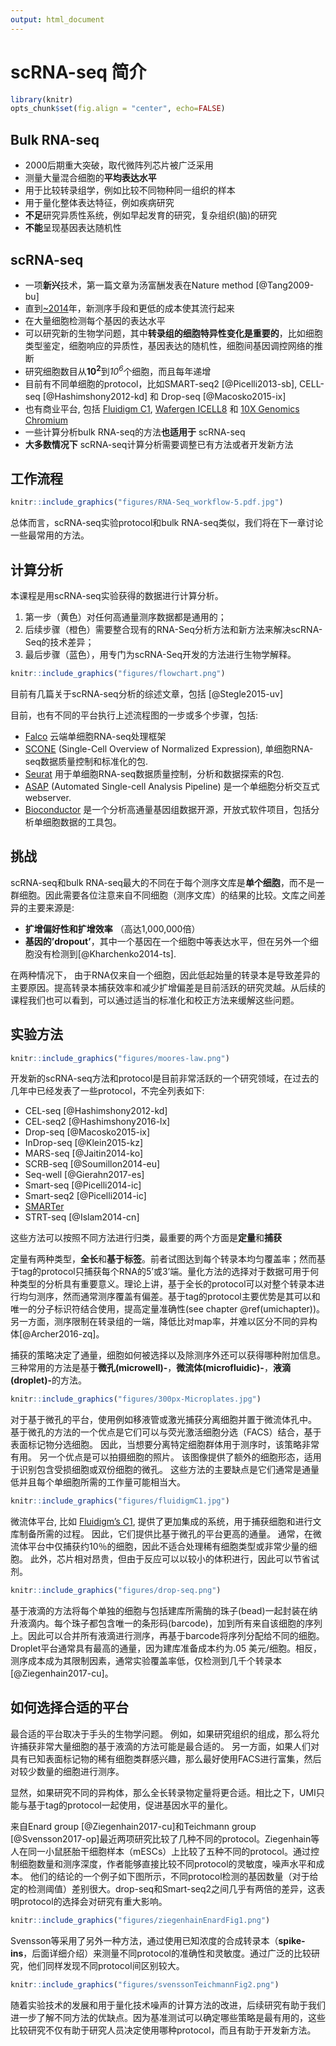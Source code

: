 ```yaml
---
output: html_document
---
```


# scRNA-seq 简介

```r
library(knitr)
opts_chunk$set(fig.align = "center", echo=FALSE)
```

## Bulk RNA-seq

* 2000后期重大突破，取代微阵列芯片被广泛采用
* 测量大量混合细胞的**平均表达水平**
* 用于比较转录组学，例如比较不同物种同一组织的样本
* 用于量化整体表达特征，例如疾病研究
* **不足**研究异质性系统，例如早起发育的研究，复杂组织(脑)的研究
* **不能**呈现基因表达随机性
    
## scRNA-seq

* 一项**新兴**技术，第一篇文章为汤富酬发表在Nature method [@Tang2009-bu]
* 直到[~2014](https://www.ohio.edu/bioinformatics/upload/Single-Cell-RNA-seq-Method-of-the-Year-2013.pdf)年，新测序手段和更低的成本使其流行起来
* 在大量细胞检测每个基因的表达水平
* 可以研究新的生物学问题，其中**转录组的细胞特异性变化是重要的**，比如细胞类型鉴定，细胞响应的异质性，基因表达的随机性，细胞间基因调控网络的推断
* 研究细胞数目从**$10^2$**到*$10^6$*个细胞，而且每年递增
* 目前有不同单细胞的protocol，比如SMART-seq2 [@Picelli2013-sb], CELL-seq [@Hashimshony2012-kd] 和 Drop-seq [@Macosko2015-ix]
* 也有商业平台, 包括 [Fluidigm C1](https://www.fluidigm.com/products/c1-system), [Wafergen ICELL8](https://www.wafergen.com/products/icell8-single-cell-system) 和 [10X Genomics Chromium](https://www.10xgenomics.com/single-cell/)
* 一些计算分析bulk RNA-seq的方法**也适用于** scRNA-seq
* **大多数情况下** scRNA-seq计算分析需要调整已有方法或者开发新方法

## 工作流程

```r
knitr::include_graphics("figures/RNA-Seq_workflow-5.pdf.jpg")
```

总体而言，scRNA-seq实验protocol和bulk RNA-seq类似，我们将在下一章讨论一些最常用的方法。

## 计算分析

本课程是用scRNA-seq实验获得的数据进行计算分析。

1. 第一步（黄色）对任何高通量测序数据都是通用的；
2. 后续步骤（橙色）需要整合现有的RNA-Seq分析方法和新方法来解决scRNA-Seq的技术差异；
3. 最后步骤（蓝色），用专门为scRNA-Seq开发的方法进行生物学解释。


```r
knitr::include_graphics("figures/flowchart.png")
```

目前有几篇关于scRNA-seq分析的综述文章，包括 [@Stegle2015-uv]

目前，也有不同的平台执行上述流程图的一步或多个步骤，包括:

* [Falco](https://github.com/VCCRI/Falco/) 云端单细胞RNA-seq处理框架
* [SCONE](https://github.com/YosefLab/scone) (Single-Cell Overview of Normalized Expression), 单细胞RNA-seq数据质量控制和标准化的包.
* [Seurat](http://satijalab.org/seurat/) 用于单细胞RNA-seq数据质量控制，分析和数据探索的R包.
* [ASAP](https://asap.epfl.ch/) (Automated Single-cell Analysis Pipeline) 是一个单细胞分析交互式webserver.
* [Bioconductor](https://master.bioconductor.org/packages/release/workflows/html/simpleSingleCell.html) 是一个分析高通量基因组数据开源，开放式软件项目，包括分析单细胞数据的工具包。


## 挑战

scRNA-seq和bulk RNA-seq最大的不同在于每个测序文库是**单个细胞**，而不是一群细胞。因此需要各位注意来自不同细胞（测序文库）的结果的比较。文库之间差异的主要来源是:

* **扩增偏好性和扩增效率** （高达1,000,000倍）
* **基因的'dropout'**，其中一个基因在一个细胞中等表达水平，但在另外一个细胞没有检测到[@Kharchenko2014-ts].

在两种情况下， 由于RNA仅来自一个细胞，因此低起始量的转录本是导致差异的主要原因。提高转录本捕获效率和减少扩增偏差是目前活跃的研究灵越。从后续的课程我们也可以看到，可以通过适当的标准化和校正方法来缓解这些问题。

## 实验方法

```r
knitr::include_graphics("figures/moores-law.png")
```

开发新的scRNA-seq方法和protocol是目前非常活跃的一个研究领域，在过去的几年中已经发表了一些protocol，不完全列表如下:

* CEL-seq [@Hashimshony2012-kd]
* CEL-seq2 [@Hashimshony2016-lx]
* Drop-seq [@Macosko2015-ix]
* InDrop-seq [@Klein2015-kz]
* MARS-seq [@Jaitin2014-ko]
* SCRB-seq [@Soumillon2014-eu]
* Seq-well [@Gierahn2017-es]
* Smart-seq [@Picelli2014-ic]
* Smart-seq2 [@Picelli2014-ic]
* [SMARTer](http://www.clontech.com/US/Products/cDNA_Synthesis_and_Library_Construction/Next_Gen_Sequencing_Kits/Total_RNA-Seq/Universal_RNA_Seq_Random_Primed)
* STRT-seq [@Islam2014-cn]

这些方法可以按照不同方法进行归类，最重要的两个方面是**定量**和**捕获**

定量有两种类型，**全长**和**基于标签**。前者试图达到每个转录本均匀覆盖率；然而基于tag的protocol只捕获每个RNA的5'或3'端。量化方法的选择对于数据可用于何种类型的分析具有重要意义。理论上讲，基于全长的protocol可以对整个转录本进行均匀测序，然而通常测序覆盖有偏差。基于tag的protocol主要优势是其可以和唯一的分子标识符结合使用，提高定量准确性(see chapter \@ref(umichapter))。另一方面，测序限制在转录组的一端，降低比对map率，并难以区分不同的异构体[@Archer2016-zq]。

捕获的策略决定了通量，细胞如何被选择以及除测序外还可以获得哪种附加信息。三种常用的方法是基于**微孔(microwell)-**，**微流体(microfluidic)-**，**液滴(droplet)-**的方法。

```r
knitr::include_graphics("figures/300px-Microplates.jpg")
```

对于基于微孔的平台，使用例如移液管或激光捕获分离细胞并置于微流体孔中。 基于微孔的方法的一个优点是它们可以与荧光激活细胞分选（FACS）结合，基于表面标记物分选细胞。 因此，当想要分离特定细胞群体用于测序时，该策略非常有用。 另一个优点是可以拍摄细胞的照片。 该图像提供了额外的细胞形态，适用于识别包含受损细胞或双份细胞的微孔。 这些方法的主要缺点是它们通常是通量低并且每个单细胞所需的工作量可能相当大。


```r
knitr::include_graphics("figures/fluidigmC1.jpg")
```

微流体平台, 比如 [Fluidigm's C1](https://www.fluidigm.com/products/c1-system#workflow), 提供了更加集成的系统，用于捕获细胞和进行文库制备所需的过程。 因此，它们提供比基于微孔的平台更高的通量。 通常，在微流体平台中仅捕获约10％的细胞，因此不适合处理稀有细胞类型或非常少量的细胞。 此外，芯片相对昂贵，但由于反应可以以较小的体积进行，因此可以节省试剂。

```r
knitr::include_graphics("figures/drop-seq.png")
```

基于液滴的方法将每个单独的细胞与包括建库所需酶的珠子(bead)一起封装在纳升液滴内。每个珠子都包含唯一的条形码(barcode)，加到所有来自该细胞的序列上。因此可以合并所有液滴进行测序，再基于barcode将序列分配给不同的细胞。Droplet平台通常具有最高的通量，因为建库准备成本约为$.05$ 美元/细胞。相反，测序成本成为其限制因素，通常实验覆盖率低，仅检测到几千个转录本 [@Ziegenhain2017-cu]。

## 如何选择合适的平台

最合适的平台取决于手头的生物学问题。 例如，如果研究组织的组成，那么将允许捕获非常大量细胞的基于液滴的方法可能是最合适的。 另一方面，如果人们对具有已知表面标记物的稀有细胞类群感兴趣，那么最好使用FACS进行富集，然后对较少数量的细胞进行测序。

显然，如果研究不同的异构体，那么全长转录物定量将更合适。相比之下，UMI只能与基于tag的protocol一起使用，促进基因水平的量化。

来自Enard group [@Ziegenhain2017-cu]和Teichmann group [@Svensson2017-op]最近两项研究比较了几种不同的protocol。Ziegenhain等人在同一小鼠胚胎干细胞样本（mESCs）上比较了五种不同的protocol。通过控制细胞数量和测序深度，作者能够直接比较不同protocol的灵敏度，噪声水平和成本。 他们的结论的一个例子如下图所示，不同protocol检测的基因数量（对于给定的检测阈值）差别很大。drop-seq和Smart-seq2之间几乎有两倍的差异，这表明protocol的选择会对研究有重大影响。

```r
knitr::include_graphics("figures/ziegenhainEnardFig1.png")
```

Svensson等采用了另外一种方法，通过使用已知浓度的合成转录本（**spike-ins**，后面详细介绍）来测量不同protocol的准确性和灵敏度。通过广泛的比较研究，他们同样发现不同protocol间区别较大。

```r
knitr::include_graphics("figures/svenssonTeichmannFig2.png")
```

随着实验技术的发展和用于量化技术噪声的计算方法的改进，后续研究有助于我们进一步了解不同方法的优缺点。因为基准测试可以确定哪些策略是最有用的，这些比较研究不仅有助于研究人员决定使用哪种protocol，而且有助于开发新方法。

